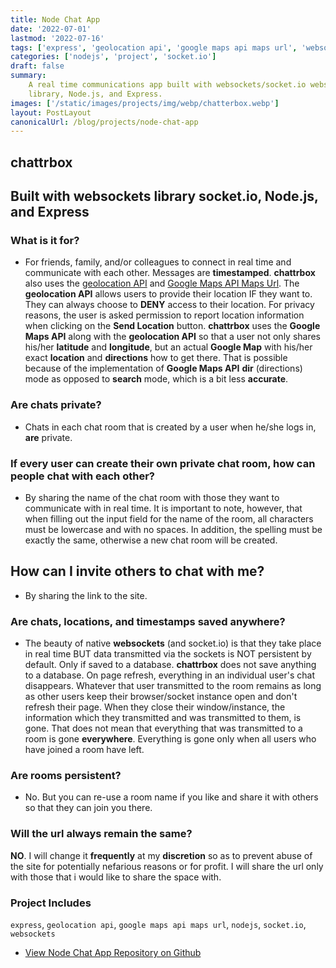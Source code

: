 ```yaml
---
title: Node Chat App
date: '2022-07-01'
lastmod: '2022-07-16'
tags: ['express', 'geolocation api', 'google maps api maps url', 'websockets']
categories: ['nodejs', 'project', 'socket.io']
draft: false
summary:
    A real time communications app built with websockets/socket.io websocket
    library, Node.js, and Express.
images: ['/static/images/projects/img/webp/chatterbox.webp']
layout: PostLayout
canonicalUrl: /blog/projects/node-chat-app
---
```


<Interglobalmedia
	src="/static/images/projects/img/webp/chatterbox.webp"
	author="Maria D. Campbell"
	alt="Node Chat App"
	srcUrl="/static/images/projects/img/webp/chatterbox.webp"
	authorUrl="/about"
/>

## chattrbox

## Built with websockets library socket.io, Node.js, and Express

### What is it for?

-   For friends, family, and/or colleagues to connect in real time and
    communicate with each other. Messages are **timestamped**. **chattrbox**
    also uses the
    [geolocation API](https://developer.mozilla.org/en-US/docs/Web/API/Geolocation/Using_geolocation)
    and
    [Google Maps API Maps Url](https://developers.google.com/maps/documentation/urls/guide).
    The **geolocation API** allows users to provide their location IF they want
    to. They can always choose to **DENY** access to their location. For privacy
    reasons, the user is asked permission to report location information when
    clicking on the **Send Location** button. **chattrbox** uses the **Google
    Maps API** along with the **geolocation API** so that a user not only shares
    his/her **latitude** and **longitude**, but an actual **Google Map** with
    his/her exact **location** and **directions** how to get there. That is
    possible because of the implementation of **Google Maps API** **dir**
    (directions) mode as opposed to **search** mode, which is a bit less
    **accurate**.

### Are chats private?

-   Chats in each chat room that is created by a user when he/she logs in,
    **are** private.

### If every user can create their own private chat room, how can people chat with each other?

-   By sharing the name of the chat room with those they want to communicate
    with in real time. It is important to note, however, that when filling out
    the input field for the name of the room, all characters must be lowercase
    and with no spaces. In addition, the spelling must be exactly the same,
    otherwise a new chat room will be created.

## How can I invite others to chat with me?

-   By sharing the link to the site.

### Are chats, locations, and timestamps saved anywhere?

-   The beauty of native **websockets** (and socket.io) is that they take place
    in real time BUT data transmitted via the sockets is NOT persistent by
    default. Only if saved to a database. **chattrbox** does not save anything
    to a database. On page refresh, everything in an individual user's chat
    disappears. Whatever that user transmitted to the room remains as long as
    other users keep their browser/socket instance open and don't refresh their
    page. When they close their window/instance, the information which they
    transmitted and was transmitted to them, is gone. That does not mean that
    everything that was transmitted to a room is gone **everywhere**. Everything
    is gone only when all users who have joined a room have left.

### Are rooms persistent?

-   No. But you can re-use a room name if you like and share it with others so
    that they can join you there.

### Will the url always remain the same?

**NO**. I will change it **frequently** at my **discretion** so as to prevent
abuse of the site for potentially nefarious reasons or for profit. I will share
the url only with those that i would like to share the space with.

### Project Includes

`express`, `geolocation api`, `google maps api maps url`, `nodejs`, `socket.io`,
`websockets`

-   [View Node Chat App Repository on Github](https://github.com/interglobalmedia/node-chat-app)
